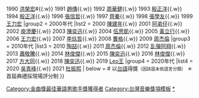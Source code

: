 {{Navbox
|name  = 金曲獎最佳華語男歌手獎
|title = [[金曲獎]]：[[最佳華語男歌手獎 (金曲獎)|最佳華語男歌手獎]]
|titlestyle = background: #FFD700
|groupstyle = background: #FFE34D
|belowstyle =  background: #FFD700
|group1 = 1990年代
|list1 = {{nowrap begin}}
1990 [[殷正洋]]*{{.w}}
1990 [[洪榮宏]]#{{.w}}
1991 [[趙傳]]{{.w}}
1992 [[周华健|周華健]]{{.w}}
1993 [[殷正洋]]{{.w}}
1994 [[殷正洋]]{{.w}}
1996 [[張信哲]]{{.w}}
1997 [[齊秦]]{{.w}}
1998 [[张学友|張學友]]{{.w}}
1999 [[王力宏]]
{{nowrap end}}
|group2 = 2000年代
|list2 = {{nowrap begin}}
2000 [[陳建年 (歌手)|陳建年]]{{.w}}
2001 [[阿弟仔]]{{.w}}
2002 [[庾澄慶]]{{.w}}
2003 [[陳奕迅]]{{.w}}
2004 [[伍思凱]]{{.w}}
2005 [[黃立行]]{{.w}}
2006 [[王力宏]]{{.w}}
2007 [[李玖哲]]{{.w}}
2008 [[曹格]]{{.w}}
2009 [[周杰倫]]
{{nowrap end}}
|group3 = 2010年代
|list3 = {{nowrap begin}}
2010 [[陶喆]]{{.w}}
2011 [[周杰倫]]{{.w}}
2012 [[乱彈阿翔]]{{.w}}
2013 [[蕭敬騰]]{{.w}}
2014 [[林俊杰|林俊傑]]{{.w}}
2015 [[陳奕迅]]{{.w}}
2016 [[林俊杰|林俊傑]]{{.w}}
2017 [[方大同]]{{.w}}
2018 [[陳奕迅]]{{.w}}
2019 [[Leo王]]
{{nowrap end}}
|group4 = 2020年代
|list4 = {{nowrap begin}}
2020 [[吴青峰|吳青峰]]{{.w}}
2021 [[蛋堡 (音樂人)|杜振熙]]
{{nowrap end}}	
| below = <nowiki>#</nowiki> 以[[臺灣話|台語]]得獎<small>（因該屆未依語言分類）</small> ＊首屆典禮採現場評分制
}}<includeonly>
</includeonly><noinclude>
[[Category:金曲獎最佳華語男歌手獎獲得者]]
[[Category:台灣音樂獎項模板]]
[[Category:金曲獎流行音樂類|*]]
</noinclude>